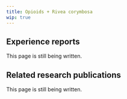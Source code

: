 ---
title: Opioids + Rivea corymbosa
wip: true
---

## Experience reports

This page is still being written.

## Related research publications

This page is still being written.

